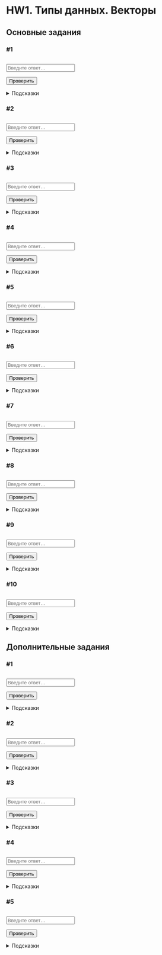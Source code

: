 # HW1. Типы данных. Векторы {#hw1 .unnumbered}

```{=html}
<!--
REPLACE ALL hw1 TO hw<n> WITH MATCH CASE
CHANGE test to hw<n> IN THE SCRIPT CHUNCK IN THE END OF THE FILE
-->
```
## Основные задания {#hw1_main}

### #1

<img class="level" id="hw1-1-complexity">

::: {.task #hw1-1-task}
:::

::: autocheck
::: {.input-requirements #hw1-1-ir}
:::

<input class="autocheck-input" type="text" id="hw1-1" placeholder="Введите ответ…">

<input class="autocheck-button" type="button" value="Проверить" onclick="check('hw1-1')">

::: {#hw1-1-fb .autocheck-feedback}
:::
:::

<details class="hints" id="hw1-1-hints">
<summary>Подсказки</summary>
</details>

### #2

<img class="level" id="hw1-2-complexity">

::: {.task #hw1-2-task}
:::

::: autocheck
::: {.input-requirements #hw1-2-ir}
:::

<input class="autocheck-input" type="text" id="hw1-2" placeholder="Введите ответ…">

<input class="autocheck-button" type="button" value="Проверить" onclick="check('hw1-2')">

::: {#hw1-2-fb .autocheck-feedback}
:::
:::

<details class="hints" id="hw1-2-hints">
<summary>Подсказки</summary>
</details>

### #3

<img class="level" id="hw1-3-complexity">

::: {.task #hw1-3-task}
:::

::: autocheck
::: {.input-requirements #hw1-3-ir}
:::

<input class="autocheck-input" type="text" id="hw1-3" placeholder="Введите ответ…">

<input class="autocheck-button" type="button" value="Проверить" onclick="check('hw1-3')">

::: {#hw1-3-fb .autocheck-feedback}
:::
:::

<details class="hints" id="hw1-3-hints">
<summary>Подсказки</summary>
</details>

### #4

<img class="level" id="hw1-4-complexity">

::: {.task #hw1-4-task}
:::

::: autocheck
::: {.input-requirements #hw1-4-ir}
:::

<input class="autocheck-input" type="text" id="hw1-4" placeholder="Введите ответ…">

<input class="autocheck-button" type="button" value="Проверить" onclick="check('hw1-4')">

::: {#hw1-4-fb .autocheck-feedback}
:::
:::

<details class="hints" id="hw1-4-hints">
<summary>Подсказки</summary>
</details>

### #5

<img class="level" id="hw1-5-complexity">

::: {.task #hw1-5-task}
:::

::: autocheck
::: {.input-requirements #hw1-5-ir}
:::

<input class="autocheck-input" type="text" id="hw1-5" placeholder="Введите ответ…">

<input class="autocheck-button" type="button" value="Проверить" onclick="check('hw1-5')">

::: {#hw1-5-fb .autocheck-feedback}
:::
:::

<details class="hints" id="hw1-5-hints">
<summary>Подсказки</summary>
</details>

### #6

<img class="level" id="hw1-6-complexity">

::: {.task #hw1-6-task}
:::

::: autocheck
::: {.input-requirements #hw1-6-ir}
:::

<input class="autocheck-input" type="text" id="hw1-6" placeholder="Введите ответ…">

<input class="autocheck-button" type="button" value="Проверить" onclick="check('hw1-6')">

::: {#hw1-6-fb .autocheck-feedback}
:::
:::

<details class="hints" id="hw1-6-hints">
<summary>Подсказки</summary>
</details>

### #7

<img class="level" id="hw1-7-complexity">

::: {.task #hw1-7-task}
:::

::: autocheck
::: {.input-requirements #hw1-7-ir}
:::

<input class="autocheck-input" type="text" id="hw1-7" placeholder="Введите ответ…">

<input class="autocheck-button" type="button" value="Проверить" onclick="check('hw1-7')">

::: {#hw1-7-fb .autocheck-feedback}
:::
:::

<details class="hints" id="hw1-7-hints">
<summary>Подсказки</summary>
</details>

### #8

<img class="level" id="hw1-8-complexity">

::: {.task #hw1-8-task}
:::

::: autocheck
::: {.input-requirements #hw1-8-ir}
:::

<input class="autocheck-input" type="text" id="hw1-8" placeholder="Введите ответ…">

<input class="autocheck-button" type="button" value="Проверить" onclick="check('hw1-8')">

::: {#hw1-8-fb .autocheck-feedback}
:::
:::

<details class="hints" id="hw1-8-hints">
<summary>Подсказки</summary>
</details>

### #9

<img class="level" id="hw1-9-complexity">

::: {.task #hw1-9-task}
:::

::: autocheck
::: {.input-requirements #hw1-9-ir}
:::

<input class="autocheck-input" type="text" id="hw1-9" placeholder="Введите ответ…">

<input class="autocheck-button" type="button" value="Проверить" onclick="check('hw1-9')">

::: {#hw1-9-fb .autocheck-feedback}
:::
:::

<details class="hints" id="hw1-9-hints">
<summary>Подсказки</summary>
</details>

### #10

<img class="level" id="hw1-10-complexity">

::: {.task #hw1-10-task}
:::

::: autocheck
::: {.input-requirements #hw1-10-ir}
:::

<input class="autocheck-input" type="text" id="hw1-10" placeholder="Введите ответ…">

<input class="autocheck-button" type="button" value="Проверить" onclick="check('hw1-10')">

::: {#hw1-10-fb .autocheck-feedback}
:::
:::

<details class="hints" id="hw1-10-hints">
<summary>Подсказки</summary>
</details>

## Дополнительные задания {#hw1_add}

### #1

<img class="level" id="hw1-11-complexity">

::: {.task #hw1-11-task}
:::

::: autocheck
::: {.input-requirements #hw1-11-ir}
:::

<input class="autocheck-input" type="text" id="hw1-11" placeholder="Введите ответ…">

<input class="autocheck-button" type="button" value="Проверить" onclick="check('hw1-11')">

::: {#hw1-11-fb .autocheck-feedback}
:::
:::

<details class="hints" id="hw1-11-hints">
<summary>Подсказки</summary>
</details>

### #2

<img class="level" id="hw1-12-complexity">

::: {.task #hw1-12-task}
:::

::: autocheck
::: {.input-requirements #hw1-12-ir}
:::

<input class="autocheck-input" type="text" id="hw1-12" placeholder="Введите ответ…">

<input class="autocheck-button" type="button" value="Проверить" onclick="check('hw1-12')">

::: {#hw1-12-fb .autocheck-feedback}
:::
:::

<details class="hints" id="hw1-12-hints">
<summary>Подсказки</summary>
</details>

### #3

<img class="level" id="hw1-13-complexity">

::: {.task #hw1-13-task}
:::

::: autocheck
::: {.input-requirements #hw1-13-ir}
:::

<input class="autocheck-input" type="text" id="hw1-13" placeholder="Введите ответ…">

<input class="autocheck-button" type="button" value="Проверить" onclick="check('hw1-13')">

::: {#hw1-13-fb .autocheck-feedback}
:::
:::

<details class="hints" id="hw1-13-hints">
<summary>Подсказки</summary>
</details>

### #4

<img class="level" id="hw1-14-complexity">

::: {.task #hw1-14-task}
:::

::: autocheck
::: {.input-requirements #hw1-14-ir}
:::

<input class="autocheck-input" type="text" id="hw1-14" placeholder="Введите ответ…">

<input class="autocheck-button" type="button" value="Проверить" onclick="check('hw1-14')">

::: {#hw1-14-fb .autocheck-feedback}
:::
:::

<details class="hints" id="hw1-14-hints">
<summary>Подсказки</summary>
</details>

### #5

<img class="level" id="hw1-15-complexity">

::: {.task #hw1-15-task}
:::

::: autocheck
::: {.input-requirements #hw1-15-ir}
:::

<input class="autocheck-input" type="text" id="hw1-15" placeholder="Введите ответ…">

<input class="autocheck-button" type="button" value="Проверить" onclick="check('hw1-15')">

::: {#hw1-15-fb .autocheck-feedback}
:::
:::

<details class="hints" id="hw1-15-hints">
<summary>Подсказки</summary>
</details>

```{=html}
<!--- CHANGE TEST TO hw<n> IN THE LINES BELOW--->
<script type="text/javascript" src="ans_test.json"></script>
<script type="text/javascript" src="checker.js"></script>
<script type="text/javascript" src="check_test.js"></script>
```
